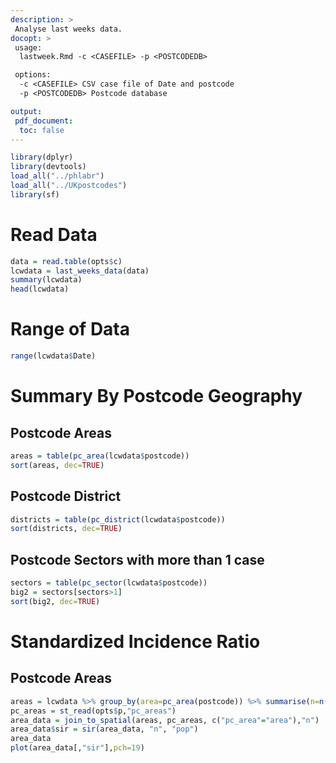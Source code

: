 ```yaml
---
description: >
 Analyse last weeks data.
docopt: >
 usage: 
  lastweek.Rmd -c <CASEFILE> -p <POSTCODEDB>

 options:
  -c <CASEFILE> CSV case file of Date and postcode
  -p <POSTCODEDB> Postcode database

output:
 pdf_document:
  toc: false
---
```


```r
library(dplyr)
library(devtools)
load_all("../phlabr")
load_all("../UKpostcodes")
library(sf)
```

# Read Data

```r
data = read.table(opts$c)
lcwdata = last_weeks_data(data)
summary(lcwdata)
head(lcwdata)
```

# Range of Data

```r
range(lcwdata$Date)
```

# Summary By Postcode Geography

## Postcode Areas

```r
areas = table(pc_area(lcwdata$postcode))
sort(areas, dec=TRUE)
```

## Postcode District
```r
districts = table(pc_district(lcwdata$postcode))
sort(districts, dec=TRUE)
```

## Postcode Sectors with more than 1 case
```r
sectors = table(pc_sector(lcwdata$postcode))
big2 = sectors[sectors>1]
sort(big2, dec=TRUE)
```


# Standardized Incidence Ratio

## Postcode Areas

```r
areas = lcwdata %>% group_by(area=pc_area(postcode)) %>% summarise(n=n())
pc_areas = st_read(opts$p,"pc_areas")
area_data = join_to_spatial(areas, pc_areas, c("pc_area"="area"),"n")
area_data$sir = sir(area_data, "n", "pop")
area_data
plot(area_data[,"sir"],pch=19)
```

